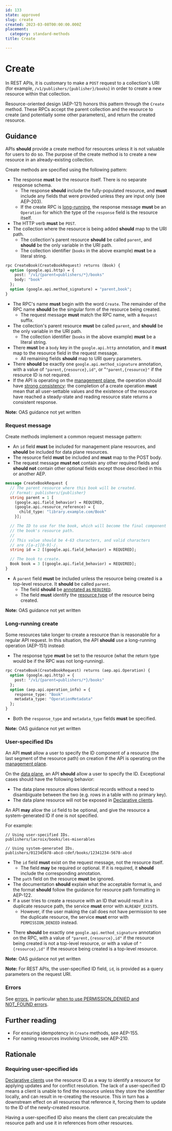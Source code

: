 ```yaml
---
id: 133
state: approved
slug: create
created: 2023-03-08T00:00:00.000Z
placement:
  category: standard-methods
title: Create

--- 
```


# Create

In REST APIs, it is customary to make a `POST` request to a collection's URI
(for example, `/v1/publishers/{publisher}/books`) in order to create a new
resource within that collection.

Resource-oriented design (AEP-121) honors this pattern through the `Create`
method. These RPCs accept the parent collection and the resource to create (and
potentially some other parameters), and return the created resource.

## Guidance

APIs **should** provide a create method for resources unless it is
not valuable for users to do so. The purpose of the create method is to create
a new resource in an already-existing collection.

Create methods are specified using the following pattern:

- The response **must** be the resource itself. There is no separate response
  schema.
  - The response **should** include the fully-populated resource, and **must**
    include any fields that were provided unless they are input only (see
    AEP-203).
  - If the create RPC is [long-running](#long-running-create), the response
    message **must** be an `Operation` for which the type of the `response`
    field is the resource itself.
- The HTTP verb **must** be `POST`.
- The collection where the resource is being added **should** map to the URI
  path.
  - The collection's parent resource **should** be called `parent`, and
    **should** be the only variable in the URI path.
  - The collection identifier (`books` in the above example) **must** be a
    literal string.


<Tabs>
  <TabItem label="Protocol Buffers">
  
  
  ```proto
  rpc CreateBook(CreateBookRequest) returns (Book) {
    option (google.api.http) = {
      post: "/v1/{parent=publishers/*}/books"
      body: "book"
    };
    option (google.api.method_signature) = "parent,book";
  }
  ```
  
  - The RPC's name **must** begin with the word `Create`. The remainder of the
    RPC name **should** be the singular form of the resource being created.
    - The request message **must** match the RPC name, with a `Request` suffix.
  - The collection's parent resource **must** be called `parent`, and
    **should** be the only variable in the URI path.
    - The collection identifier (`books` in the above example) **must** be a
      literal string.
  - There **must** be a `body` key in the `google.api.http` annotation, and it
    **must** map to the resource field in the request message.
    - All remaining fields **should** map to URI query parameters.
  - There **should** be exactly one `google.api.method_signature` annotation,
    with a value of `"parent,{resource},id"`, or "`"parent,{resource}"` if the
    resource ID is not required.
  - If the API is operating on the [management plane][], the operation should have
    [strong consistency][]: the completion of a create operation **must** mean
    that all user-settable values and the existence of the resource have reached a
    steady-state and reading resource state returns a consistent response.
  
  
  </TabItem>
  <TabItem label="OpenAPI 3.0">
  
  
  **Note:** OAS guidance not yet written
  
  
  </TabItem>
</Tabs>
    

### Request message

Create methods implement a common request message pattern:

- An `id` field **must** be included for management plane resources, and
  **should** be included for data plane resources.
- The resource field **must** be included and **must** map to the POST body.
- The request message **must not** contain any other required fields and
  **should not** contain other optional fields except those described in this
  or another AEP.


<Tabs>
  <TabItem label="Protocol Buffers">
  
  
  ```proto
  message CreateBookRequest {
    // The parent resource where this book will be created.
    // Format: publishers/{publisher}
    string parent = 1 [
      (google.api.field_behavior) = REQUIRED,
      (google.api.resource_reference) = {
        child_type: "library.example.com/Book"
      }];
  
    // The ID to use for the book, which will become the final component of
    // the book's resource path.
    //
    // This value should be 4-63 characters, and valid characters
    // are /[a-z][0-9]-/.
    string id = 2 [(google.api.field_behavior) = REQUIRED];
  
    // The book to create.
    Book book = 3 [(google.api.field_behavior) = REQUIRED];
  }
  ```
  
  - A `parent` field **must** be included unless the resource being created is a
    top-level resource. It **should** be called `parent`.
    - The field **should** be [annotated as `REQUIRED`][aep-203].
    - The field **must** identify the [resource type][aep-123] of the resource
      being created.
  
  
  </TabItem>
  <TabItem label="OpenAPI 3.0">
  
  
  **Note:** OAS guidance not yet written
  
  
  </TabItem>
</Tabs>
    

### Long-running create

Some resources take longer to create a resource than is reasonable for a
regular API request. In this situation, the API **should** use a long-running
operation (AEP-151) instead:

- The response type **must** be set to the resource (what the return type would
  be if the RPC was not long-running).


<Tabs>
  <TabItem label="Protocol Buffers">
  
  
  ```proto
  rpc CreateBook(CreateBookRequest) returns (aep.api.Operation) {
    option (google.api.http) = {
      post: "/v1/{parent=publishers/*}/books"
    };
    option (aep.api.operation_info) = {
      response_type: "Book"
      metadata_type: "OperationMetadata"
    };
  }
  ```
  
  - Both the `response_type` and `metadata_type` fields **must** be specified.
  
  
  </TabItem>
  <TabItem label="OpenAPI 3.0">
  
  
  **Note:** OAS guidance not yet written
  
  
  </TabItem>
</Tabs>
    

### User-specified IDs

An API **must** allow a user to specify the ID component of a resource (the
last segment of the resource path) on creation if the API is operating on the
[management plane][].

On the [data plane][], an API **should** allow a user to specify the ID.
Exceptional cases should have the following behavior:

- The data plane resource allows identical records without a need to
  disambiguate between the two (e.g. rows in a table with no primary key).
- The data plane resource will not be exposed in [Declarative clients][].

An API **may** allow the `id` field to be optional, and give the resource a
system-generated ID if one is not specified.

For example:

```
// Using user-specified IDs.
publishers/lacroix/books/les-miserables

// Using system-generated IDs.
publishers/012345678-abcd-cdef/books/12341234-5678-abcd
```

- The `id` field **must** exist on the request message, not the resource
  itself.
  - The field **may** be required or optional. If it is required, it **should**
    include the corresponding annotation.
- The `path` field on the resource **must** be ignored.
- The documentation **should** explain what the acceptable format is, and the
  format **should** follow the guidance for resource path formatting in
  AEP-122.
- If a user tries to create a resource with an ID that would result in a
  duplicate resource path, the service **must** error with `ALREADY_EXISTS`.
  - However, if the user making the call does not have permission to see the
    duplicate resource, the service **must** error with `PERMISSION_DENIED`
    instead.


<Tabs>
  <TabItem label="Protocol Buffers">
  
  
  - There **should** be exactly one `google.api.method_signature` annotation on
    the RPC, with a value of `"parent,{resource},id"` if the resource being
    created is not a top-level resource, or with a value of `"{resource},id"` if
    the resource being created is a top-level resource.
  
  
  </TabItem>
  <TabItem label="OpenAPI 3.0">
  
  
  **Note:** OAS guidance not yet written
  
  
  </TabItem>
</Tabs>
    

**Note:** For REST APIs, the user-specified ID field, `id`, is provided as a
query parameters on the request URI.

### Errors

See [errors][], in particular [when to use PERMISSION_DENIED and NOT_FOUND
errors][permission-denied].

## Further reading

- For ensuring idempotency in `Create` methods, see AEP-155.
- For naming resources involving Unicode, see AEP-210.

## Rationale

### Requiring user-specified ids

[Declarative clients][] use the resource ID as a way to identify a resource for
applying updates and for conflict resolution. The lack of a user-specified ID
means a client is unable to find the resource unless they store the identifier
locally, and can result in re-creating the resource. This in turn has a
downstream effect on all resources that reference it, forcing them to update to
the ID of the newly-created resource.

Having a user-specified ID also means the client can precalculate the resource
path and use it in references from other resources.

[aep-121]: ./0121.md
[aep-122]: ./0122.md
[aep-123]: ./0123.md
[aep-155]: ./0155.md
[aep-203]: ./0203.md
[aep-210]: ./0210.md
[data plane]: ./0111.md#data-plane
[management plane]: ./0111.md#management-plane
[errors]: ./0193.md
[field_behavior]: ./203.md
[Declarative clients]: ./0009.md#declarative-clients
[permission-denied]: ./0193.md#permission-denied
[strong consistency]: ./0121.md#strong-consistency
